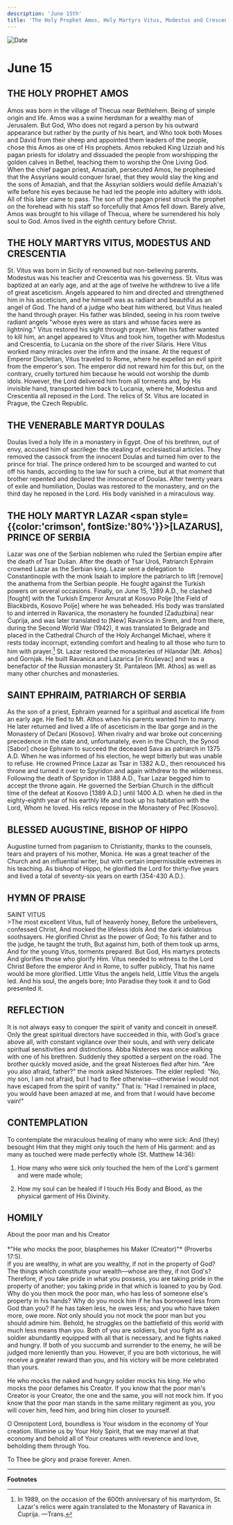 ```yaml
---
description: 'June 15th'
title: 'The Holy Prophet Amos, Holy Martyrs Vitus, Modestus and Crescentia, Venerable Martyr Doulas, Holy Martyrs Lazar'
---
```


<CustomPaginator />
<RunningHead />

<Image src="/title-imprint.png" height={68} width={50} alt="Date" className="title-imprint"/>

# <div id="date">June <Image className="four-dot" src="/four-dot.png" height={15} width={15} alt="" />15</div>

## THE HOLY PROPHET AMOS

Amos was born in the village of Thecua near Bethlehem. Being of simple origin and life. Amos was a swine herdsman for a wealthy man of Jerusalem. But God, Who does not regard a person by his outward appearance but rather by the purity of his heart, and Who took both Moses and David from their sheep and appointed them leaders of the people, chose this Amos as one of His prophets. Amos rebuked King Uzziah and his pagan priests for idolatry and dissuaded the people from worshipping the golden calves in Bethel, teaching them to worship the One Living God. When the chief pagan priest, Amaziah, persecuted Amos, he prophesied that the Assyrians would conquer Israel, that they would slay the king and the sons of Amaziah, and that the Assyrian soldiers would defile Amaziah's wife before his eyes because he had led the people into adultery with idols. All of this later came to pass. The son of the pagan priest struck the prophet on the forehead with his staff so forcefully that Amos fell down. Barely alive, Amos was brought to his village of Thecua, where he surrendered his holy soul to God. Amos lived in the eighth century before Christ.

## THE HOLY MARTYRS VITUS, MODESTUS AND CRESCENTIA

St. Vitus was born in Sicily of renowned but non-believing parents. Modestus was his teacher and Crescentia was his governess. St. Vitus was baptized at an early age, and at the age of twelve he withdrew to live a life of great asceticism. Angels appeared to him and directed and strengthened him in his asceticism, and he himself was as radiant and beautiful as an angel of God. The hand of a judge who beat him withered, but Vitus healed the hand through prayer. His father was blinded, seeing in his room twelve radiant angels "whose eyes were as stars and whose faces were as lightning." Vitus restored his sight through prayer. When his father wanted to kill him, an angel appeared to Vitus and took him, together with Modestus and Crescentia, to Lucania on the shore of the river Silaris. Here Vitus worked many miracles over the infirm and the insane. At the request of Emperor Diocletian, Vitus traveled to Rome, where he expelled an evil spirit from the emperor's son. The emperor did not reward him for this but, on the contrary, cruelly tortured him because he would not worship the dumb idols. However, the Lord delivered him from all torments and, by His invisible hand, transported him back to Lucania, where he, Modestus and Crescentia all reposed in the Lord. The relics of St. Vitus are located in Prague, the Czech Republic.

## THE VENERABLE MARTYR DOULAS

Doulas lived a holy life in a monastery in Egypt. One of his brethren, out of envy, accused him of sacrilege: the stealing of ecclesiastical articles. They removed the cassock from the innocent Doulas and turned him over to the prince for trial. The prince ordered him to be scourged and wanted to cut off his hands, according to the law for such a crime, but at that moment that brother repented and declared the innocence of Doulas. After twenty years of exile and humiliation, Doulas was restored to the monastery, and on the third day he reposed in the Lord. His body vanished in a miraculous way.

## THE HOLY MARTYR LAZAR <span style={{color:'crimson', fontSize:'80%'}}>[LAZARUS]</span>, PRINCE OF SERBIA

Lazar was one of the Serbian noblemen who ruled the Serbian empire after the death of Tsar Dušan. After the death of Tsar Uroš, Patriarch Ephraim crowned Lazar as the Serbian king. Lazar sent a delegation to Constantinople with the monk Isaiah to implore the patriarch to lift [remove] the anathema from the Serbian people. He fought against the Turkish powers on several occasions. Finally, on June 15, 1389 A.D., he clashed [fought] with the Turkish Emperor Amurat at Kosovo Polje [the Field of Blackbirds, Kosovo Polje] where he was beheaded. His body was translated to and interred in Ravanica, the monastery he founded [Zaduzbina] near Ćuprija, and was later translated to [New] Ravanica in Srem, and from there, during the Second World War (1942), it was translated to Belgrade and placed in the Cathedral Church of the Holy Archangel Michael, where it rests today incorrupt, extending comfort and healing to all those who turn to him with prayer.[^1] St. Lazar restored the monasteries of Hilandar [Mt. Athos] and Gornjak. He built Ravanica and Lazarica [in Kruševac] and was a benefactor of the Russian monastery St. Pantaleon [Mt. Athos] as well as many other churches and monasteries.

## SAINT EPHRAIM, PATRIARCH OF SERBIA

As the son of a priest, Ephraim yearned for a spiritual and ascetical life from an early age. He fled to Mt. Athos when his parents wanted him to marry. He later returned and lived a life of asceticism in the Ibar gorge and in the Monastery of Dečani [Kosovo]. When rivalry and war broke out concerning precedence in the state and, unfortunately, even in the Church, the Synod [Sabor] chose Ephraim to succeed the deceased Sava as patriarch in 1375 A.D. When he was informed of his election, he wept bitterly but was unable to refuse. He crowned Prince Lazar as Tsar in 1382 A.D., then renounced his throne and turned it over to Spyridon and again withdrew to the wilderness. Following the death of Spyridon in 1388 A.D., Tsar Lazar begged him to accept the throne again. He governed the Serbian Church in the difficult time of the defeat at Kosovo [1389 A.D.] until 1400 A.D. when he died in the eighty-eighth year of his earthly life and took up his habitation with the Lord, Whom he loved. His relics repose in the Monastery of Peć [Kosovo].

## BLESSED AUGUSTINE, BISHOP OF HIPPO

Augustine turned from paganism to Christianity, thanks to the counsels, tears and prayers of his mother, Monica. He was a great teacher of the Church and an influential writer, but with certain impermissible extremes in his teaching. As bishop of Hippo, he glorified the Lord for thirty-five years and lived a total of seventy-six years on earth (354-430 A.D.).


## HYMN OF PRAISE
<div style={{textAlign:'center', color:'crimson', fontWeight:'bold'}}>
SAINT VITUS
</div>
>The most excellent Vitus, full of heavenly honey,  
Before the unbelievers, confessed Christ,  
And mocked the lifeless idols  
And the dark idolatrous soothsayers.  
He glorified Christ as the power of God;  
To his father and to the judge, he taught the truth,  
But against him, both of them took up arms,  
And for the young Vitus, torments prepared.  
But God, His martyrs protects  
And glorifies those who glorify Him.  
Vitus needed to witness to the Lord Christ  
Before the emperor  
And in Rome, to suffer publicly,  
That his name would be more glorified.  
Little Vitus the angels held,  
Little Vitus the angels led.  
And his soul, the angels bore;  
Into Paradise they took it and to God presented it.  

## REFLECTION

It is not always easy to conquer the spirit of vanity and conceit in oneself. Only the great spiritual directors have succeeded in this, with God's grace above all, with constant vigilance over their souls, and with very delicate spiritual sensitivities and distinctions. Abba Nisteroes was once walking with one of his brethren. Suddenly they spotted a serpent on the road. The brother quickly moved aside, and the great Nisteroes fled after him. "Are you also afraid, father?" the monk asked Nisteroes. The elder replied: "No, my son, I am not afraid, but I had to flee otherwise—otherwise I would not have escaped from the spirit of vanity." That is: "Had I remained in place, you would have been amazed at me, and from that I would have become vain!"

## CONTEMPLATION

To contemplate the miraculous healing of many who were sick: And (they) besought Him that they might only touch the hem of His garment: and as many as touched were made perfectly whole (St. Matthew 14:36):

1. How many who were sick only touched the hem of the Lord's garment and were made whole;

2. How my soul can be healed if I touch His Body and Blood, as the physical garment of His Divinity.


## HOMILY
<div style={{textAlign:'center', color:'crimson', fontWeight:'bold'}}>
About the poor man and his Creator
</div>
<br />
<div style={{textAlign:'right'}}>
*"He who mocks the poor, blasphemes his Maker (Creator)"* (Proverbs 17:5).
</div>
If you are wealthy, in what are you wealthy, if not in the property of God? The things which constitute your wealth—whose are they, if not God's? Therefore, if you take pride in what you possess, you are taking pride in the property of another; you taking pride in that which is loaned to you by God. Why do you then mock the poor man, who has less of someone else's property in his hands? Why do you mock him if he has borrowed less from God than you? If he has taken less, he owes less; and you who have taken more, owe more. Not only should you not mock the poor man but you should admire him. Behold, he struggles on the battlefield of this world with much less means than you. Both of you are soldiers, but you fight as a soldier abundantly equipped with all that is necessary, and he fights naked and hungry. If both of you succumb and surrender to the enemy, he will be judged more leniently than you. However, if you are both victorious, he will receive a greater reward than you, and his victory will be more celebrated than yours.

He who mocks the naked and hungry soldier mocks his king. He who mocks the poor defames his Creator. If you know that the poor man's Creator is your Creator, the one and the same, you will not mock him. If you know that the poor man stands in the same military regiment as you, you will cover him, feed him, and bring him closer to yourself.

O Omnipotent Lord, boundless is Your wisdom in the economy of Your creation. Illumine us by Your Holy Spirit, that we may marvel at that economy and behold all of Your creatures with reverence and love, beholding them through You.

To Thee be glory and praise forever. Amen.

---
**Footnotes**

[^1]: In 1989, on the occasion of the 600th anniversary of his martyrdom, St. Lazar's relics were again translated to the Monastery of Ravanica in Ćuprija. —Trans.
